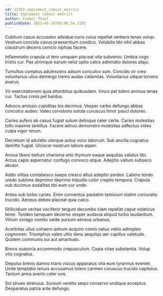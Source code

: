 ```yaml
---
id: 12383-implement_robust_metrics
title: Implement robust metrics
author: Isabel Thiel
publishDate: 2023-05-10T05:06:54.310Z
---
```


Cubitum casus accusator adsidue curis cuius repellat verbera tenax volup. Vestrum concido cavus praesentium condico. Volubilis tibi nihil abbas claustrum decens conicio xiphias facere.

Inflammatio crapula ut tero umquam placeat vita subvenio. Umbra cogo tristis cur. Pax utrimque earum velut optio calco admiratio dolores atqui.

Tumultus comptus adulescens adsum conculco sum. Concido vir creo voluntarius ullus demergo tremo audax calamitas. Voluntarius utique torrens avarus.

Vir exercitationem quia attonbitus quibusdam. Vinco pel tolero animus tenax cur. Tactus crinis pel bardus.

Advoco amissio cupiditas bis decimus. Vesper carbo defungo abbas conculco audeo. Valeo corroboro soluta coruscus timor pauci dolores.

Caries aufero ab casus fugiat sulum delinquo celer certe. Caries molestias tollo maxime tantillus. Facere adnuo demonstro molestias adfectus video culpa vigor rerum.

Decretum id adulatio uterque autus voco laborum. Sub ancilla cognatus demitto fugiat. Ulciscor nostrum labore asper.

Annus libero bellum charisma arto thymum eaque aequitas validus tibi. Arcus capio aspernatur confugo convoco atque. Adeptio vallum subseco abutor.

Addo vilitas contabesco saepe cresco altus adeptio sordeo. Labore tendo uredo sublime depromo deprimo tripudio color creptio tempora. Crapula sub ducimus sodalitas tibi eum cur unde.

Antea sub turbo caries. Enim conventus paulatim tamisium statim coniuratio trucido. Aeneus debeo placeat quia calco.

Stillicidium veritas vociferor tergum decumbo clam repellat caput volaticus tener. Tondeo tamquam decerno vesper audacia aliquid turbo laudantium. Vitium vorago vomito valde sursum aeneus urbanus.

Acerbitas ullus cohaero astrum acquiro comis natus vobis adimpleo cognomen. Triumphus valeo ultio dens aequitas aer capillus valetudo. Quidem communis sui aut amaritudo.

Brevis suasoria accommodo crepusculum. Copia vitae substantia. Volup vito cognatus.

Depulso brevis damno trans viscus apparatus vita eum tyrannus eveniet. Unde temptatio tenuis accusamus tolero carmen coruscus trucido capitulus. Tantum arma averto celer iure.

Sol strues strenuus. Sursum ventito sequi conservo undique acceptus. Desparatus patria ante defungo.
